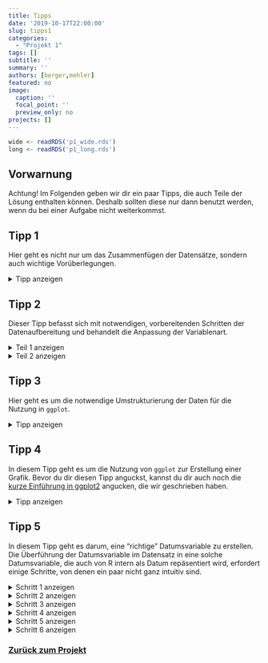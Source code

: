 ```yaml
---
title: Tipps
date: '2019-10-17T22:00:00'
slug: tipps1
categories:
  - "Projekt 1"
tags: []
subtitle: ''
summary: ''
authors: [berger,mehler]
featured: no
image:
  caption: ''
  focal_point: ''
  preview_only: no
projects: []
---
```


```r
wide <- readRDS('p1_wide.rds')
long <- readRDS('p1_long.rds')
```

## Vorwarnung


Achtung! Im Folgenden geben wir dir ein paar Tipps, die auch Teile der Lösung enthalten können. Deshalb sollten diese nur dann benutzt werden, wenn du bei einer Aufgabe nicht weiterkommst.


## Tipp 1

Hier geht es nicht nur um das Zusammenfügen der Datensätze, sondern auch wichtige Vorüberlegungen.

<details><summary>Tipp anzeigen</summary>
<p>
Natürlich könntest du die beiden Datensätze direkt zusammenfügen, doch dann stößt man auf ein Problem. Das Datum sowie auch die Werte der Referenzkategorie (in unserem Fall die AfD) treten in beiden Datensätzen auf. Fügt man beide Datensätze nun zusammen, kämen beide Variablen doppelt und jeweils mit der gleichen Bezeichnung vor. Das heißt, dass du diese beiden Variablen entweder in einem der beiden Datensätze direkt löschen musst, oder dass du irgendwie dafür sorgen musst, dass sich die beiden Variablen in ihrem Namen unterscheiden, sodass sie im zusammengefügten Datensatz gelöscht werden können.

Sofern dir dazu eine Lösung eingefallen ist, kannst du nun dazu übergehen, die beiden Datensätze aneinanderzufügen. Dafür ist es am einfachsten, die beiden "aneinanderzuhängen" anstatt sie "zusammenzufügen". Das kannst du mit dem `cbind`-Befehl in R erreichen. Schau dir diesen Befehl am besten in der R-Hilfefunktion an.

Falls du den Befehl nicht verstehst, folgt hier eine kurze Erklärung des Befehls:

```r
Datensatz <- cbind("Datensatz_A","Datensatz_B")
```

Voraussetzung für das Funktionieren dieses Befehls in unserem Beispiel ist, dass die Anzahl der Zeilen beider Datensätze übereinstimmt. Als Output erhält man einen `Datensatz`, bei dem `Datensatz_B` "hinten" an `Datensatz_A` angehängt wurde.

Das Endergebnis sollte ein Datensatz mit `r nrow(wide)` Zeilen und `r ncol(wide)` Spalten sein.
</p>
</details>


## Tipp 2

Dieser Tipp befasst sich mit notwendigen, vorbereitenden Schritten der Datenaufbereitung und behandelt die Anpassung der Variablenart.

<details><summary>Teil 1 anzeigen</summary>
<p>
Hier stellt sich die Frage: Liegen alle Daten in der Variablenart vor, die man benötigt?
Die Variablenart jeder Variable (Spalte) lässt sich mit folgendem Befehl abfragen:

```r
class(Variablenname)
```

Hier bekommt man also eine Angabe zum Typ der Variablen. Wie du im [R Crash Kurs](/post/r-crash-kurs/) nachlesen kannst, sind Zahlen zum Beispiel als `numeric` (oder abgekürzt `num`) abgelegt. Im besonderen Fall, dass eine numerische Variable nur ganze Zahlen enthält, wird sie als `integer` (kurz: `int`) abgelegt. Es handelt sich aber nach wie vor um eine Zahl. Unser Ziel ist, dass alle Variablen im Typ `int` oder `num` vorliegen, sodass R diese auch als Zahlenwerte erkennt.

Überprüfe dafür jede Variable und überlege dir, welche Werte ein Problem darstellen. Falls du nicht weiterkommst, nutze Teil 2 des Tipps.
</p>
</details>

<details><summary>Teil 2 anzeigen</summary>
<p>
Im Rohdatensatz kann man erkennen, dass die "<1" weder `integer` noch `numeric` sind. Dadurch erkennt R all jene Variablen (Spalten), in denen "<1" mindestens ein Mal vorkommt nicht als Zahlen. Deshalb müssen wir diese "<1" irgendwie durch "0" ersetzen.

Ziel ist also, dass im zusammengesetzten Datensatz, überall wo zuvor der Wert "<1" stand, eine Null steht. Um das zu erreichen, kannst du die Daten entweder hinterher bearbeiten oder direkt beim Einlesen mit `read.table` diese Besonderheit berücksichtigen. Dort kannst du mit einem Argument die Kodierung fehlender Werte festlegen. So gelangst du der Umwandlung von "<1" zu "0" einen Schritt näher.

Falls du ab hier nicht weiter weißt, nutze die Hilfefunktion in R oder suche online.
</p>
</details>

## Tipp 3

Hier geht es um die notwendige Umstrukturierung der Daten für die Nutzung in `ggplot`.

<details><summary>Tipp anzeigen</summary>
<p>
Das Ziel der Umformung ist, dass eine Zeile des Datensatzes aus Datum, Partei und Prozentzahl besteht. Dadurch erhält man einen Datensatz aus `r nrow(long)` Zeilen und `r ncol(long)` Spalten.

Dafür kann man den `reshape`-Befehl benutzen:

```r
langer_Datensatz <- reshape(Datensatz, varying = ..., v.names = ..., timevar = ...,
                            idvar = ..., times = ..., direction = "long")
```

`varying`:   Vektor mit den Spaltenbezeichnungen im vorhandenen Datensatz
`v.names`:   gemessene Größe (Werte), die von mehreren Spalten in eine Spalte übertragen werden sollen
`timevar`:   Bezeichnung für die Variable, die alle Spaltennamen enthält
`times`:     Die vorherigen Variablennamen (Spaltennamen), die nun Werte einer durch timevar bezeichneten Variable sind.
`idvar`:     Name der Variable, die die einzelnen Messwerte einer Gruppe (Spalte) auseinanderhält
`direction`: Bezeichnung des neuen Formats. Kann entweder "wide" oder "long" sein. Wir brauchen das "long"-Format
</p>
</details>


## Tipp 4

In diesem Tipp geht es um die Nutzung von `ggplot` zur Erstellung einer Grafik. Bevor du dir diesen Tipp anguckst, kannst du dir auch noch die [kurze Einführung in ggplot2](/post/grafiken-mit-ggplot2) angucken, die wir geschrieben haben.

<details><summary>Tipp anzeigen</summary>
<p>
Wenn das Paket geladen ist, kann als Grundbefehl `ggplot` genutzt werden. Dieser kann zunächst die unterste Ebene der Abbildung (die Daten) als Argument entgegennehmen:

```r
ggplot(data = Datensatz)
```

Weil wir daran interessiert sind bestimmte Variablen abzubilden, können wir diese in der Abbildung "mappen" oder abbilden:

```r
ggplot(data = Datensatz, mapping = aes(x = ..., y = ..., group = ...))
```

Diese "Aesthetics" dienen dazu, zu definieren wie die Variablen im Diagramm dargestellt werden. Dafür können wir festlegen, welche Variable auf der x-Achse und welche auf der y-Achse dargestellt wird. Zusätzlich können wir über `group` auch noch eine Gruppierung der $(x, y)$ Kombinationen festlegen und diese zum Beispiel später benutzen, um unterschiedlichen Daten unterschiedliche Farben zu geben, um diese Gruppen optisch leichter voneinander unterscheiden zu können.

Zusätzlich zu dieser Basis muss noch durch ein `geom` festgelegt werden, wie die Daten anzeigt werden sollen, die wir abbilden. Weil es sich um Zeitverläufe dreht, bietet sich ein Liniendiagramm an! Für die Farbe der Linien können wir die Gruppierungsvariable direkt wieder benutzen!

```r
geom_line(aes(colour = ...))
```
</p>
</details>

## Tipp 5

In diesem Tipp geht es darum, eine "richtige" Datumsvariable zu erstellen. Die Überführung der Datumsvariable im Datensatz in eine solche Datumsvariable, die auch von R intern als Datum repäsentiert wird, erfordert einige Schritte, von denen ein paar nicht ganz intuitiv sind.


<details><summary>Schritt 1 anzeigen</summary>
<p>
Um die Daten in eine neue Klasse überführen zu können, müssen sie zunächst als character vorliegen. Erstelle dafür eine zweite Datumsvariable, in der das der Fall ist.
</p>
</details>

<details><summary>Schritt 2 anzeigen</summary>
<p>
Unser Ziel ist, dass R diese neu erstellte Variable als Datum erkennt. Dafür gibt es in R ein Klasse mit dem Namen `POSIXct`. Für die Umwandlung `character` zu `POSIXct` oder `POSIXlt` gibt es einen bestimmten Befehl. Such diesen im Internet und schau dir dann die Hilfefunktion in R dazu an.
</p>
</details>

<details><summary>Schritt 3 anzeigen</summary>
<p>
Falls du diesen Befehl nicht findest - so sieht der benötigt Befehl aus `strptime(x, format = "")`. `x` ist in diesem Fall die Variable, die umgewandelt werden soll und das `format` übermittelt R, wie die Daten momentan aussehen. Der Befehl funktioniert so jedoch noch nicht. Woran könnte das liegen? Schau dafür in die R-Hilfe zum Argument `format`.
</p>
</details>

<details><summary>Schritt 4 anzeigen</summary>
<p>
Das Problem liegt in den vorliegenden Daten. R kann diese Umwandlung nur mit einem `character` vornehmen, der mindestens Jahr, Monat und Tag enthält. Diese werden in der Hilfe von `strptime` je nach Formatierung unterschiedlich bezeichnet - z.B. wird `%d` für den Tag (01 - 31), `%m` für den Monat (01 - 12) und `%y` für das Jahr (00-99) genutzt. Unseren Daten fehlt der Tag! Um die Umwandlung vornehmen zu können, muss man also die Daten modifizieren. Schau dir dafür mal den Befehl `paste0` in der R-Hilfefunktion und im Internet an.
</p>
</details>

<details><summary>Schritt 5 anzeigen</summary>
<p>
`paste0` "klebt" die Argumente, die der Funktion gegeben werden aneinander. Die `0` bedeutet dabei, dass sie durch nichts getrennt werden sollen. Z.B. könnten wir den Befehl benutzen um einen beliebigen Satz zu schreiben:

```r
paste0('Ich will', ' Kuchen.')
```

In `paste0` können aber auch Variablen genutzt werden, um *jeder Beobachtung* etwas hinzuzufügen. In unserem Fall müssen wir uns also einfach nur irgendeinen Tag im Monat aussuchen und diesen an unsere Datumsvariable anheften. 

Danach sollte auch die Umwandlung in die Datumsklasse funktionieren.
</p>
</details>

<details><summary>Schritt 6 anzeigen</summary>
<p>
Ist die Variable ein "POSIXct"? Überprüf das mit dem Befehl class(Variable). Sofern nicht, schau im Internet nach einer Lösung für das Problem.

Ergebnis: 
Kopiere den Befehl reshape- und den ggplot-Befehl und ersetze jeweils die alte Monatsvariable (Variablentyp: "factor") durch die neue Monatsvariable (Variablentyp: "POSIXct"). Jetzt sollte der Graphik auf der x-Achse nur noch mit den 4 Jahreszahlen 2005, 2010, 2015 und 2020 beschriftet sein.
</p>
</details>


### [Zurück zum Projekt](/projects#project_01)

